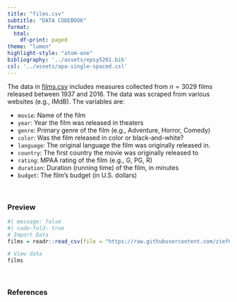 ```yaml
---
title: "films.csv"
subtitle: "DATA CODEBOOK"
format: 
  html:
    df-print: paged
theme: "lumen"
highlight-style: "atom-one"
bibliography: '../assets/epsy5261.bib'
csl: '../assets/apa-single-spaced.csl'
---
```




The data in [films.csv](https://raw.githubusercontent.com/zief0002/barbieland/main/data/films.csv) includes measures collected from $n=3029$ films released between 1937 and 2016. The data was scraped from various websites (e.g., IMdB). The variables are:

- `movie`: Name of the film
- `year`: Year the film was released in theaters
- `genre`: Primary genre of the film (e.g., Adventure, Horror, Comedy)
- `color`: Was the film released in color or black-and-white? 
- `language`: The original language the film was originally released in.
- `country`: The first country the movie was originally released to
- `rating`: MPAA rating of the film (e.g., G, PG, R)
- `duration`: Duration (running time) of the film, in minutes
- `budget`: The film's budget (in U.S. dollars)
   

<br />


### Preview

```r
#| message: false
#| code-fold: true
# Import Data
films = readr::read_csv(file = "https://raw.githubusercontent.com/zief0002/barbieland/main/data/films.csv")

# View data
films
```

<br />


### References


<!-- Roser, M. (2017). [Fertility rate](https://ourworldindata.org/fertility-rate#empowerment-of-women). *Our world in data*. -->

<!-- UNICEF. (2016). [State of the world's children 2016](https://www.unicef.org/publications/files/UNICEF_SOWC_2016.pdf). *United Nations Population Division's World Contraceptive Use, household surveys including Demographic and Health Surveys and Multiple Indicator Cluster Surveys.* -->

<!-- World Bank (2019). [World Bank open data](https://data.worldbank.org/).  -->


